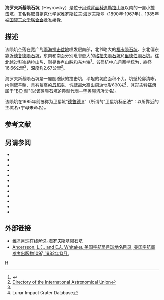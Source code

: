 {{lunar crater data|
 image=Heyrovsky crater WAC.jpg|240px|
 caption=[[月球勘测轨道飞行器|月球勘测轨道飞行器]]拍摄的图像|
 latitude=39.55|
 N_or_S=S|
 longitude=95.42|
 E_or_W=W|
 diameter=16.66公里|
 depth=2.67公里|
 colong=96|
 eponym=[[雅罗斯拉夫·海罗夫斯基|雅罗斯拉夫·海罗夫斯基]]}}
'''海罗夫斯基陨石坑'''（Heyrovsky）是位于[[月球背面|月球背面]][[科迪勒拉山脉_(月球)|科迪勒拉山脉]]以南的一座小[[撞击坑|撞击坑]]，其名称取自[[捷克|捷克]][[化学家|化学家]][[雅罗斯拉夫·海罗夫斯基|雅罗斯拉夫·海罗夫斯基]]（1890年-1967年），1985年被[[国际天文学联合会|国际天文学联合会]]批准接受。

==描述==  
该陨坑坐落在宽广的[[雨海|雨海撞击盆地]]喷发层南部，北邻略大的[[福卡陨石坑|福卡陨石坑]]、东北偏东靠近[[德鲁德陨石坑|德鲁德陨石坑]]，东南和南面分别毗邻更大的[[格拉夫陨石坑|格拉夫陨石坑]]和[[里德伯陨石坑|里德伯陨石坑]]。往北越过[[科迪勒拉山脉_(月球)|科迪勒拉山脉]]，则是[[鲁克山脉|鲁克山脉]]和[[东方海|东方海]]<ref>{{Cite web |url=http://planetarynames.wr.usgs.gov/images/Lunar/lac_123_lo.pdf |title=Crater Heyrovsky on the map LAC-123. |accessdate=2017-04-07 |archive-date=2013-02-20 |archive-url=https://web.archive.org/web/20130220194049/http://planetarynames.wr.usgs.gov/images/Lunar/lac_123_lo.pdf |dead-url=no }}</ref>。该陨坑中心[[月面坐标|月面坐标]]为{{Coord|39.55|S|95.42|W|globe:Moon|nogoogle=1|noosm=1}}，直径16.66公里<ref name="IAU">[http://planetarynames.wr.usgs.gov/Feature/2495 Directory of the International Astronomical Union]</ref>，深度约2.67公里<ref name="LICD"/>。

海罗夫斯基陨石坑是一座圆碗状的撞击坑，平坦的坑底面积不大。坑壁轮廓清晰，内侧壁平整，具有较高的[[反照率|反照率]]，坑壁最大高出周边地形620米<ref name=LICD>Lunar Impact Crater Database</ref>，其形态特征隶属于"[[月球陨石坑#陨石坑分类|BIO 型]]"(以该类陨石坑的典型代表—[[毕奥陨坑|毕奥陨坑]]所命名)。

该陨坑在1985年前被称为卫星坑“[[德鲁德陨石坑|德鲁德 S]]”（所谓的“卫星坑标记法”：以所靠近的主坑名+字母来命名）。

==参考文献==
{{reflist}}

==另请参阅==
{{refbegin}}
* {{cite book
  | last1 = Andersson
  | first1 = L. E.
  | last2 = Whitaker
  | first2 = E. A.
  | authorlink2 = Ewen Whitaker
  | date = 1982
  | title = [[NASA|NASA]] Catalogue of Lunar Nomenclature
  | publisher = NASA RP-1097
  | ref = harv
  }}
* {{cite web
  | last = Blue
  | first = Jennifer
  | date = July 25, 2007
  | title = Gazetteer of Planetary Nomenclature
  | publisher = [[United_States_Geological_Survey|USGS]]
  | url = http://planetarynames.wr.usgs.gov/
  | accessdate = 2007-08-05
  | ref = harv
  | archive-date = 2012-04-08
  | archive-url = https://www.webcitation.org/66mXDr4G9?url=http://planetarynames.wr.usgs.gov/
  | dead-url = no
  }}
* {{cite book
  | last1 = Bussey
  | first1 = B.
  | authorlink1 = Ben Bussey
  | last2 = Spudis
  | first2 = P.
  | authorlink2 = Paul Spudis
  | date = 2004
  | title = The Clementine Atlas of the Moon
  | publisher = Cambridge University Press
  | location = New York
  | isbn = 978-0-521-81528-4
  | ref = harv
  }}
* {{cite book
  | last1 = Cocks
  | first1 = Elijah E.
  | last2 = Cocks
  | first2 = Josiah C.
  | date = 1995
  | title = Who's Who on the Moon: A Biographical Dictionary of Lunar Nomenclature
  | url = https://archive.org/details/isbn_9780936389271
  | publisher = Tudor Publishers
  | isbn = 978-0-936389-27-1
  | ref = harv
  }}
* {{cite web
  | last = McDowell
  | first = Jonathan
  | date = July 15, 2007
  | url = http://host.planet4589.org/astro/lunar/
  | title = Lunar Nomenclature
  | publisher = Jonathan's Space Report
  | accessdate = 2007-10-24
  | ref = harv
  | archive-date = 2012-05-26
  | archive-url = https://www.webcitation.org/67wcYNfK3?url=http://host.planet4589.org/astro/lunar/
  | dead-url = no
  }}
* {{cite journal| last1 = Menzel| first1 = D. H.| last2 = Minnaert| first2 = M.| last3 = Levin| first3 = B.| last4 = Dollfus| first4 = A.| last5 = Bell| first5 = B.| title = Report on Lunar Nomenclature by the Working Group of Commission 17 of the IAU| doi = 10.1007/BF00171763| journal = Space Science Reviews| volume = 12| issue = 2| pages = 136–186| date = 1971| bibcode = 1971SSRv...12..136M| ref = harv}}
* {{cite book
  | first = Patrick
  | last = Moore
  | authorlink = Patrick Moore
  | date = 2001
  | title = On the Moon
  | url = https://archive.org/details/patrickmooreonmo00patr
  | publisher = Sterling Publishing Co.
  | isbn = 978-0-304-35469-6
  | ref = harv
  }}
* {{cite book
  | first = Fred W.
  | last = Price
  | date = 1988
  | title = The Moon Observer's Handbook
  | publisher = Cambridge University Press
  | isbn = 978-0-521-33500-3
  | ref = harv
  }}
* {{cite book
  | last = Rükl
  | first = Antonín
  | authorlink = Antonín Rükl
  | date = 1990
  | title = Atlas of the Moon
  | publisher = Kalmbach Books
  | isbn = 978-0-913135-17-4
  | ref = harv
  }}
* {{cite book
  | last = Webb
  | first = Rev. T. W.
  | authorlink = Thomas William Webb
  | date = 1962
  | title = Celestial Objects for Common Telescopes
  | url = https://archive.org/details/celestialobjects00webb
  | edition = 6th revised
  | publisher = Dover
  | isbn = 978-0-486-20917-3
  | ref = harv
  }}
* {{cite book
  | first = Ewen A.
  | last = Whitaker
  | authorlink = Ewen Whitaker
  | date = 1999
  | title = Mapping and Naming the Moon
  | publisher = Cambridge University Press
  | isbn = 978-0-521-62248-6
  | ref = harv
  }}
* {{cite book
  | first = Peter T.
  | last = Wlasuk
  | date = 2000
  | title = Observing the Moon
  | publisher = Springer
  | isbn = 978-1-85233-193-1
  | ref = harv
 }}
{{refend}}

==外部链接==
* [http://the-moon.wikispaces.com/Heyrovsky 维基月球在线解说-海罗夫斯基陨石坑] {{Wayback|url=http://the-moon.wikispaces.com/Heyrovsky |date=20180228040214 }}
* [http://planet4589.org/astro/lunar/RP-1097.pdf Andersson, L.E., and E.A. Whitaker, 美国宇航局月球地名目录, 美国宇航局参考出版物1097, 1982年10月.] {{Wayback|url=http://planet4589.org/astro/lunar/RP-1097.pdf |date=20141006125838 }}

[[Category:月球环形山|H]]
{{月球環形山 (G-K)}}